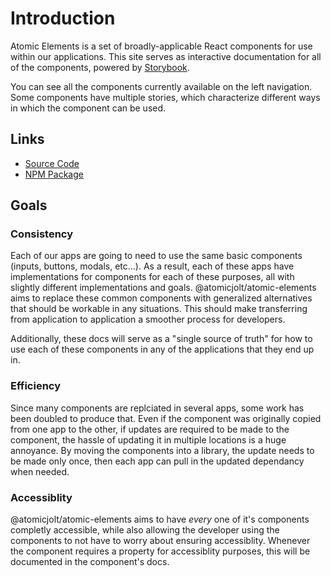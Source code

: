 
<Meta title="Introduction" />

# Introduction

Atomic Elements is a set of broadly-applicable React components for use within our applications.
This site serves as interactive documentation for all of the components, powered by [Storybook](https://storybook.js.org/).

You can see all the components currently available on the left navigation. Some components have multiple stories, which characterize different
ways in which the component can be used.

## Links

- [Source Code](https://github.com/atomicjolt/atomic-elements)
- [NPM Package](https://www.npmjs.com/package/@atomicjolt/atomic-elements)

## Goals

### Consistency

Each of our apps are going to need to use the same basic components (inputs, buttons, modals, etc...).
As a result, each of these apps have implementations for components for each of these purposes, all
with slightly different implementations and goals. @atomicjolt/atomic-elements aims to replace these common components with generalized alternatives that should
be workable in any situations. This should make transferring from application to application a smoother
process for developers.

Additionally, these docs will serve as a "single source of truth" for how to use each of these components
in any of the applications that they end up in.

### Efficiency

Since many components are replciated in several apps, some work has been doubled to produce that. Even if
the component was originally copied from one app to the other, if updates are required to be made
to the component, the hassle of updating it in multiple locations is a huge annoyance. By moving the
components into a library, the update needs to be made only once, then each app can pull in the
updated dependancy when needed.

### Accessiblity

@atomicjolt/atomic-elements aims to have _every_ one of it's components completly accessible, while also allowing
the developer using the components to not have to worry about ensuring accessiblity. Whenever the
component requires a property for accessiblity purposes, this will be documented in the component's docs.
